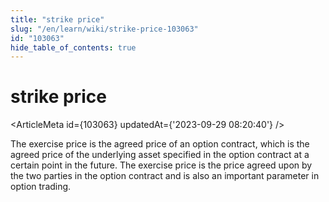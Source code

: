 ```yaml
---
title: "strike price"
slug: "/en/learn/wiki/strike-price-103063"
id: "103063"
hide_table_of_contents: true
---
```



# strike price

<ArticleMeta id={103063} updatedAt={'2023-09-29 08:20:40'} />
<div className='border-solid border-b border-t-0 my-4 border-[var(--ifm-color-gray-300)]' />

The exercise price is the agreed price of an option contract, which is the agreed price of the underlying asset specified in the option contract at a certain point in the future. The exercise price is the price agreed upon by the two parties in the option contract and is also an important parameter in option trading.
